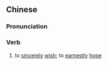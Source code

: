 ==Chinese==
{{zh-forms}}

===Pronunciation===
{{zh-pron
|m=shēnwàng
|c=sam1 mong6
|mn=qz,xm,zz:chhim-bōng
|cat=v
}}

===Verb===
{{zh-verb}}

# {{lb|zh|formal}} to [[sincere]]ly [[wish]]; to [[earnest]]ly [[hope]]